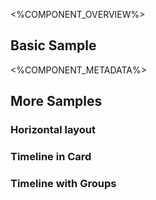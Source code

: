 
<%COMPONENT_OVERVIEW%>

## Basic Sample
<Basic />

<%COMPONENT_METADATA%>

## More Samples

### Horizontal layout
<Horizontal />


### Timeline in Card

<InCard />

### Timeline with Groups

<WithGroups/>